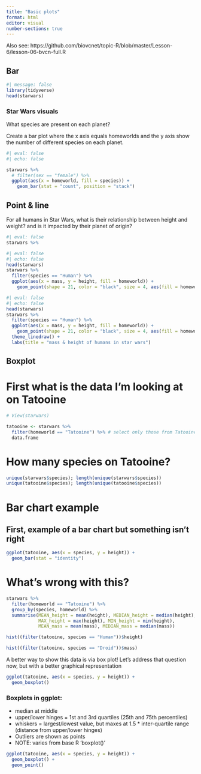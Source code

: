 ```yaml
---
title: "Basic plots"
format: html
editor: visual
number-sections: true
---
```


Also see: https://github.com/biovcnet/topic-R/blob/master/Lesson-6/lesson-06-bvcn-full.R

## Bar

```r
#| message: false
library(tidyverse)
head(starwars)
```

### Star Wars visuals

What species are present on each planet?

Create a bar plot where the x axis equals homeworlds and the y axis show the number of different species on each planet.

```r
#| eval: false
#| echo: false

starwars %>% 
  # filter(sex == "female") %>%
  ggplot(aes(x = homeworld, fill = species)) +
    geom_bar(stat = "count", position = "stack")
```

## Point & line

For all humans in Star Wars, what is their relationship between height and weight? and is it impacted by their planet of origin?

```r
#| eval: false
starwars %>%
```

```r
#| eval: false
#| echo: false
head(starwars)
starwars %>% 
  filter(species == "Human") %>%
  ggplot(aes(x = mass, y = height, fill = homeworld)) +
    geom_point(shape = 21, color = "black", size = 4, aes(fill = homeworld))
```

```r
#| eval: false
#| echo: false
head(starwars)
starwars %>% 
  filter(species == "Human") %>%
  ggplot(aes(x = mass, y = height, fill = homeworld)) +
    geom_point(shape = 21, color = "black", size = 4, aes(fill = homeworld)) +
  theme_linedraw() +
  labs(title = "mass & height of humans in star wars")
```

## Boxplot

# First what is the data I'm looking at on Tatooine

```r
# View(starwars)

tatooine <- starwars %>% 
  filter(homeworld == "Tatooine") %>% # select only those from Tatooine
  data.frame
```

# How many species on Tatooine?

```r
unique(starwars$species); length(unique(starwars$species))
unique(tatooine$species); length(unique(tatooine$species))
```

# Bar chart example

## First, example of a bar chart **but something isn't right**

```r
ggplot(tatooine, aes(x = species, y = height)) +
  geom_bar(stat = "identity")
```

# What's wrong with this?

```r
starwars %>% 
  filter(homeworld == "Tatooine") %>%
  group_by(species, homeworld) %>%
  summarise(MEAN_height = mean(height), MEDIAN_height = median(height),
            MAX_height = max(height), MIN_height = min(height),
            MEAN_mass = mean(mass), MEDIAN_mass = median(mass))

hist((filter(tatooine, species == "Human"))$height)  

hist((filter(tatooine, species == "Droid"))$mass) 
```

A better way to show this data is via box plot! Let's address that question now, but with a better graphical representation

```r
ggplot(tatooine, aes(x = species, y = height)) +
  geom_boxplot()
```

### Boxplots in ggplot:

-   median at middle
-   upper/lower hinges = 1st and 3rd quartiles (25th and 75th percentiles)
-   whiskers = largest/lowest value, but maxes at 1.5 \* inter-quartile range (distance from upper/lower hinges)
-   Outliers are shown as points
-   NOTE: varies from base R 'boxplot()'

```r
ggplot(tatooine, aes(x = species, y = height)) +
  geom_boxplot() +
  geom_point()
```
